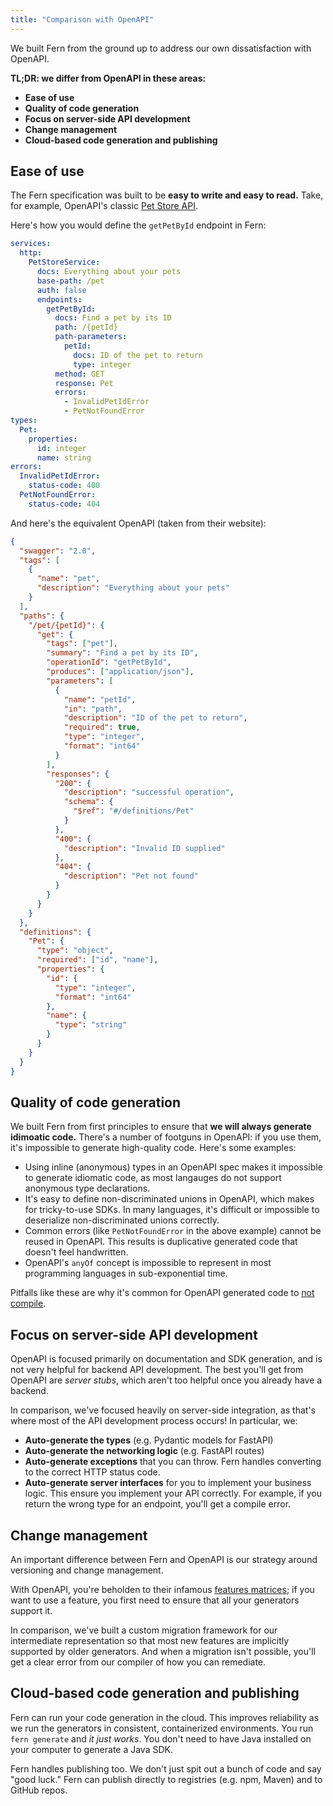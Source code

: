 ```yaml
---
title: "Comparison with OpenAPI"
---
```


We built Fern from the ground up to address our own dissatisfaction with OpenAPI.

**TL;DR: we differ from OpenAPI in these areas:**

- **Ease of use**
- **Quality of code generation**
- **Focus on server-side API development**
- **Change management**
- **Cloud-based code generation and publishing**

## Ease of use

The Fern specification was built to be **easy to write and easy to read.** Take,
for example, OpenAPI's classic [Pet Store API](https://petstore.swagger.io/).

Here's how you would define the `getPetById` endpoint in Fern:

<Accordion title="Fern Example.">

```yaml
services:
  http:
    PetStoreService:
      docs: Everything about your pets
      base-path: /pet
      auth: false
      endpoints:
        getPetById:
          docs: Find a pet by its ID
          path: /{petId}
          path-parameters:
            petId:
              docs: ID of the pet to return
              type: integer
          method: GET
          response: Pet
          errors:
            - InvalidPetIdError
            - PetNotFoundError
types:
  Pet:
    properties:
      id: integer
      name: string
errors:
  InvalidPetIdError:
    status-code: 400
  PetNotFoundError:
    status-code: 404
```

</Accordion>

And here's the equivalent OpenAPI (taken from their website):

<Accordion title="OpenAPI Example">

```json
{
  "swagger": "2.0",
  "tags": [
    {
      "name": "pet",
      "description": "Everything about your pets"
    }
  ],
  "paths": {
    "/pet/{petId}": {
      "get": {
        "tags": ["pet"],
        "summary": "Find a pet by its ID",
        "operationId": "getPetById",
        "produces": ["application/json"],
        "parameters": [
          {
            "name": "petId",
            "in": "path",
            "description": "ID of the pet to return",
            "required": true,
            "type": "integer",
            "format": "int64"
          }
        ],
        "responses": {
          "200": {
            "description": "successful operation",
            "schema": {
              "$ref": "#/definitions/Pet"
            }
          },
          "400": {
            "description": "Invalid ID supplied"
          },
          "404": {
            "description": "Pet not found"
          }
        }
      }
    }
  },
  "definitions": {
    "Pet": {
      "type": "object",
      "required": ["id", "name"],
      "properties": {
        "id": {
          "type": "integer",
          "format": "int64"
        },
        "name": {
          "type": "string"
        }
      }
    }
  }
}
```

</Accordion>

## Quality of code generation

We built Fern from first principles to ensure that **we will always generate
idimoatic code.** There's a number of footguns in OpenAPI: if you use them,
it's impossible to generate high-quality code. Here's some examples:

- Using inline (anonymous) types in an OpenAPI spec makes it impossible to generate idiomatic
  code, as most langauges do not support anonymous type declarations.
- It's easy to define non-discriminated unions in OpenAPI, which makes for
  tricky-to-use SDKs. In many languages, it's difficult or impossible to
  deserialize non-discriminated unions correctly.
- Common errors (like `PetNotFoundError` in the above example) cannot be reused
  in OpenAPI.
  This results is duplicative generated code that doesn't feel handwritten.
- OpenAPI's `anyOf` concept is impossible to represent in most programming
  languages in sub-exponential time.

Pitfalls like these are why it's common for OpenAPI generated code to
[not compile](https://github.com/OpenAPITools/openapi-generator/issues?q=is%3Aissue+%22doesn%27t+compile%22).

## Focus on server-side API development

OpenAPI is focused primarily on documentation and SDK generation, and is not very
helpful for backend API development. The best you'll get from OpenAPI are _server stubs_,
which aren't too helpful once you already have a backend.

In comparison, we've focused heavily on server-side integration, as that's where
most of the API development process occurs! In particular, we:

- **Auto-generate the types** (e.g. Pydantic models for FastAPI)
- **Auto-generate the networking logic** (e.g. FastAPI routes)
- **Auto-generate exceptions** that you can throw. Fern handles converting to the
  correct HTTP status code.
- **Auto-generate server interfaces** for you to implement your business logic.
  This ensure you implement your API correctly. For example, if you return the
  wrong type for an endpoint, you'll get a compile error.

## Change management

An important difference between Fern and OpenAPI is our strategy around versioning
and change management.

With OpenAPI, you're beholden to their infamous [features matrices](https://openapi-generator.tech/docs/generators/java#schema-support-feature); if you want to use a feature, you first need to ensure that all your generators support it.

In comparison, we've built a custom migration framework for our intermediate
representation so that most new features are implicitly supported by older
generators. And when a migration isn't possible, you'll get a clear error from
our compiler of how you can remediate.

## Cloud-based code generation and publishing

Fern can run your code generation in the cloud. This improves reliability as we
run the generators in consistent, containerized environments. You run `fern generate`
and _it just works_. You don't need to have Java installed on your computer to
generate a Java SDK.

Fern handles publishing too. We don't just spit out a bunch of code and say
"good luck." Fern can publish directly to registries (e.g. npm, Maven) and to
GitHub repos.
